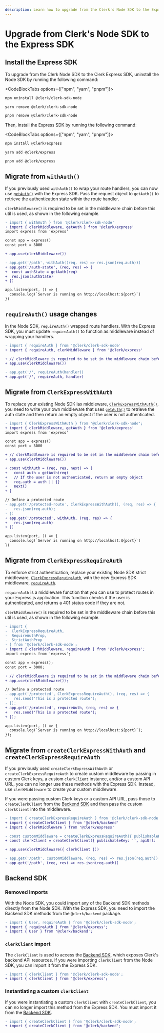 ```yaml
---
description: Learn how to upgrade from the Clerk's Node SDK to the Express SDK.
---
```


# Upgrade from Clerk's Node SDK to the Express SDK

## Install the Express SDK

To upgrade from the Clerk Node SDK to the Clerk Express SDK, uninstall the Node SDK by running the following command:

<CodeBlockTabs options={["npm", "yarn", "pnpm"]}>
  ```sh {{ filename: 'terminal' }}
  npm uninstall @clerk/clerk-sdk-node
  ```

  ```sh {{ filename: 'terminal' }}
  yarn remove @clerk/clerk-sdk-node
  ```

  ```sh {{ filename: 'terminal' }}
  pnpm remove @clerk/clerk-sdk-node
  ```
</CodeBlockTabs>

Then, install the Express SDK by running the following command:

<CodeBlockTabs options={["npm", "yarn", "pnpm"]}>
  ```sh {{ filename: 'terminal' }}
  npm install @clerk/express
  ```

  ```sh {{ filename: 'terminal' }}
  yarn add @clerk/express
  ```

  ```sh {{ filename: 'terminal' }}
  pnpm add @clerk/express
  ```
</CodeBlockTabs>

## Migrate from `withAuth()`

If you previously used `withAuth()` to wrap your route handlers, you can now use [`getAuth()`](/docs/references/express/overview#get-auth) with the Express SDK. Pass the request object to `getAuth()` to retrieve the authentication state within the route handler.

`clerkMiddleware()` is required to be set in the middleware chain before this util is used, as shown in the following example.

```diff
- import { withAuth } from '@clerk/clerk-sdk-node'
+ import { clerkMiddleware, getAuth } from '@clerk/express'
import express from 'express'

const app = express()
const port = 3000

+ app.use(clerkMiddleware())

- app.get('/path', withAuth((req, res) => res.json(req.auth)))
+ app.get('/auth-state', (req, res) => {
+  const authState = getAuth(req)
+  res.json(authState)
+ })

app.listen(port, () => {
  console.log(`Server is running on http://localhost:${port}`)
})
```

## `requireAuth()` usage changes

In the Node SDK, `requireAuth()` wrapped route handlers. With the Express SDK, you must update `requireAuth()` to function as middleware instead of wrapping your handlers.

```diff
- import { requireAuth } from '@clerk/clerk-sdk-node'
+ import { requireAuth, clerkMiddleware } from '@clerk/express'

+ // clerkMiddleware is required to be set in the middleware chain before requireAuth is used
+ app.use(clerkMiddleware())

- app.get('/', requireAuth(handler))
+ app.get('/', requireAuth, handler)
```

## Migrate from `ClerkExpressWithAuth`

To replace your existing Node SDK lax middleware, [`ClerkExpressWithAuth()`](/docs/backend-requests/handling/nodejs), you need to write your own middleware that uses [`getAuth()`](/docs/references/express/overview#get-auth) to retrieve the auth state and then return an empty object if the user is not authenticated.

```diff
- import { ClerkExpressWithAuth } from "@clerk/clerk-sdk-node";
+ import { clerkMiddleware, getAuth } from '@clerk/express'
import express from 'express'

const app = express()
const port = 3000

+ // clerkMiddleware is required to be set in the middleware chain before getAuth is used
+ app.use(clerkMiddleware())

+ const withAuth = (req, res, next) => {
+   const auth = getAuth(req)
+   // If the user is not authenticated, return an empty object
+   req.auth = auth || {}
+   next()
+ }

// Define a protected route
- app.get('/protected-route', ClerkExpressWithAuth(), (req, res) => {
-   res.json(req.auth);
- })
+ app.get('/protected', withAuth, (req, res) => {
+   res.json(req.auth)
+ })

app.listen(port, () => {
  console.log(`Server is running on http://localhost:${port}`)
})
```

## Migrate from `ClerkExpressRequireAuth`

To enforce strict authentication, replace your existing Node SDK strict middleware, [`ClerkExpressRequireAuth`](/docs/backend-requests/handling/nodejs), with the new Express SDK middleware, [`requireAuth`](/docs/references/express/overview#require-auth).

`requireAuth` is a middleware function that you can use to protect routes in your Express.js application. This function checks if the user is authenticated, and returns a 401 status code if they are not.

`clerkMiddleware()` is required to be set in the middleware chain before this util is used, as shown in the following example.

```diff
- import {
-  ClerkExpressRequireAuth,
-  RequireAuthProp,
-  StrictAuthProp
- } from '@clerk/clerk-sdk-node';
+ import { clerkMiddleware, requireAuth } from '@clerk/express';
import express from 'express';

const app = express();
const port = 3000;

+ // clerkMiddleware is required to be set in the middleware chain before requireAuth is used
+ app.use(clerkMiddleware());

// Define a protected route
- app.get('/protected', ClerkExpressRequireAuth(), (req, res) => {
-   res.send('This is a protected route');
- });
+ app.get('/protected', requireAuth, (req, res) => {
+   res.send('This is a protected route');
+ });

app.listen(port, () => {
  console.log(`Server is running on http://localhost:${port}`);
});
```

## Migrate from `createClerkExpressWithAuth` and `createClerkExpressRequireAuth`

If you previously used `createClerkExpressWithAuth` or `createClerkExpressRequireAuth` to create custom middleware by passing in custom Clerk keys, a custom `clerkClient` instance, and/or a custom API URL, you can no longer use these methods with the Express SDK. Instead, use `clerkMiddleware` to create your custom middleware.

If you were passing custom Clerk keys or a custom API URL, pass those to `createClerkClient` from the [Backend SDK](/docs/references/backend/overview#usage) and then pass the custom `clerkClient` into the middleware.

```diff
- import { createClerkExpressRequireAuth } from '@clerk/clerk-sdk-node'
+ import { createClerkClient } from '@clerk/backend'
+ import { clerkMiddleware } from '@clerk/express'

- const customMiddleware = createClerkExpressRequireAuth({ publishableKey: '', apiUrl: '', secretKey: '' })
+ const clerkClient = createClerkClient({ publishableKey: '', apiUrl: '', secretKey: '' })

+ app.use(clerkMiddleware({ clerkClient }))

- app.get('/path', customMiddleware, (req, res) => res.json(req.auth))
+ app.get('/path', (req, res) => res.json(req.auth))
```

## Backend SDK

### Removed imports

With the Node SDK, you could import any of the Backend SDK methods directly from the Node SDK. With the Express SDK, you need to import the Backend SDK methods from the `@clerk/backend` package.

```diff
- import { User, requireAuth } from '@clerk/clerk-sdk-node';
+ import { requireAuth } from '@clerk/express';
+ import { User } from '@clerk/backend';

```

### `clerkClient` import

The `clerkClient` is used to access the [Backend SDK](/docs/references/backend/overview), which exposes Clerk's backend API resources. If you were importing `clerkClient` from the Node SDK, you can import it from the Express SDK.

```diff
- import { clerkClient } from '@clerk/clerk-sdk-node';
+ import { clerkClient } from '@clerk/express';
```

### Instantiating a custom `clerkClient`

If you were instantiating a custom `clerkClient` with `createClerkClient`, you can no longer import this method from the Express SDK. You must import it from the [Backend SDK](/docs/references/backend/overview#usage).

```diff
- import { createClerkClient } from '@clerk/clerk-sdk-node';
+ import { createClerkClient } from '@clerk/backend';
```
